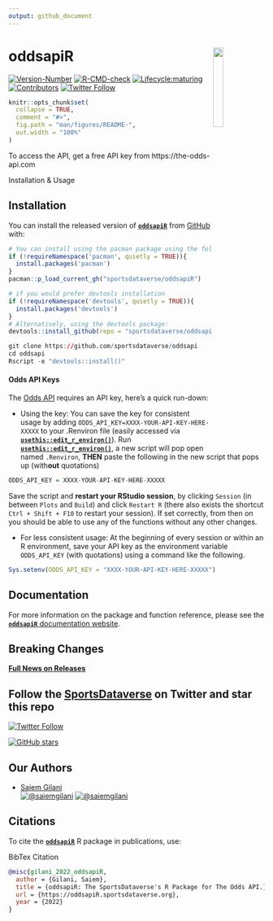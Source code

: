 ```yaml
---
output: github_document
---
```


#

# **oddsapiR**  <a href='https://oddsapiR.sportsdataverse.org/'><img src='https://raw.githubusercontent.com/saiemgilani/oddsapiR/main/logo.png' align="right" width="20%" min-width="100px"/></a>

<!-- badges: start -->
[![Version-Number](https://img.shields.io/github/r-package/v/saiemgilani/oddsapiR?label=oddsapiR&logo=R&style=for-the-badge)](https://github.com/sportsdataverse/oddsapiR)
[![R-CMD-check](https://img.shields.io/github/workflow/status/saiemgilani/oddsapiR/R-CMD-check?label=R-CMD-Check&logo=R&logoColor=white&style=for-the-badge)](https://github.com/sportsdataverse/oddsapiR/actions/workflows/R-CMD-check.yaml) [![Lifecycle:maturing](https://img.shields.io/badge/lifecycle-maturing-blue.svg?style=for-the-badge&logo=github)](https://github.com/sportsdataverse/oddsapiR)  [![Contributors](https://img.shields.io/github/contributors/saiemgilani/oddsapiR?style=for-the-badge)](https://github.com/sportsdataverse/oddsapiR/graphs/contributors) 
[![Twitter Follow](https://img.shields.io/twitter/follow/SportsDataverse?color=blue&label=%40SportsDataverse&logo=twitter&style=for-the-badge)](https://twitter.com/SportsDataverse) 

<!-- badges: end -->

```r
knitr::opts_chunk$set(
  collapse = TRUE,
  comment = "#>",
  fig.path = "man/figures/README-",
  out.width = "100%"
)
```

To access the API, get a free API key from https://the-odds-api.com

Installation & Usage

## **Installation**

<!-- You can install the CRAN version of [**```oddsapiR```** ](https://CRAN.R-project.org/package=oddsapiR) with: -->
<!-- ```{r readme_cran_install, eval=FALSE} -->
<!-- install.packages("oddsapiR") -->
<!-- ``` -->

You can install the released version of [**`oddsapiR`**](https://github.com/sportsdataverse/oddsapiR) from [GitHub](https://github.com/sportsdataverse/oddsapiR) with:

```r 
# You can install using the pacman package using the following code:
if (!requireNamespace('pacman', quietly = TRUE)){
  install.packages('pacman')
}
pacman::p_load_current_gh("sportsdataverse/oddsapiR")
```

```r
# if you would prefer devtools installation
if (!requireNamespace('devtools', quietly = TRUE)){
  install.packages('devtools')
}
# Alternatively, using the devtools package:
devtools::install_github(repo = "sportsdataverse/oddsapiR")
```

```r
git clone https://github.com/sportsdataverse/oddsapi
cd oddsapi
Rscript -e "devtools::install()"
```

#### **Odds API Keys**

The [Odds API](https://the-odds-api.com) requires an API key, here's a quick run-down:

* Using the key: You can save the key for consistent usage by adding `ODDS_API_KEY=XXXX-YOUR-API-KEY-HERE-XXXXX` to your .Renviron file (easily accessed via [**`usethis::edit_r_environ()`**](https://usethis.r-lib.org/reference/edit.html)). Run [**`usethis::edit_r_environ()`**](https://usethis.r-lib.org/reference/edit.html), a new script will pop open named `.Renviron`, **THEN** paste the following in the new script that pops up (with**out** quotations)
```r
ODDS_API_KEY = XXXX-YOUR-API-KEY-HERE-XXXXX
```
Save the script and **restart your RStudio session**, by clicking `Session` (in between `Plots` and `Build`) and click `Restart R` (there also exists the shortcut `Ctrl + Shift + F10` to restart your session). If set correctly, from then on you should be able to use any of the functions without any other changes.

* For less consistent usage: At the beginning of every session or within an R environment, save your API key as the environment variable `ODDS_API_KEY` (with quotations) using a command like the following.

```r
Sys.setenv(ODDS_API_KEY = "XXXX-YOUR-API-KEY-HERE-XXXXX")
```


## **Documentation**

For more information on the package and function reference, please see
the [**`oddsapiR`** documentation website](https://oddsapiR.sportsdataverse.org).

## **Breaking Changes**

[**Full News on
Releases**](https://oddsapiR.sportsdataverse.org/news/index.html)

## Follow the [SportsDataverse](https://twitter.com/SportsDataverse) on Twitter and star this repo

[![Twitter
Follow](https://img.shields.io/twitter/follow/SportsDataverse?color=blue&label=%40SportsDataverse&logo=twitter&style=for-the-badge)](https://twitter.com/SportsDataverse)

[![GitHub
stars](https://img.shields.io/github/stars/sportsdataverse/oddsapiR.svg?color=eee&logo=github&style=for-the-badge&label=Star%20oddsapiR&maxAge=2592000)](https://github.com/sportsdataverse/oddsapiR/stargazers/)


## **Our Authors**

-   [Saiem Gilani](https://twitter.com/saiemgilani)       
<a href="https://twitter.com/saiemgilani" target="blank"><img src="https://img.shields.io/twitter/follow/saiemgilani?color=blue&label=%40saiemgilani&logo=twitter&style=for-the-badge" alt="@saiemgilani" /></a>
<a href="https://github.com/saiemgilani" target="blank"><img src="https://img.shields.io/github/followers/saiemgilani?color=eee&logo=Github&style=for-the-badge" alt="@saiemgilani" /></a>


## **Citations**

To cite the [**`oddsapiR`**](https://oddsapiR.sportsdataverse.org) R package
in publications, use:

BibTex Citation

```bibtex
@misc{gilani_2022_oddsapiR,
  author = {Gilani, Saiem},
  title = {oddsapiR: The SportsDataverse's R Package for The Odds API.},
  url = {https://oddsapiR.sportsdataverse.org},
  year = {2022}
}
```